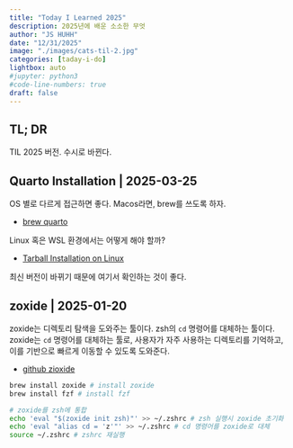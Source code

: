 ```yaml
---
title: "Today I Learned 2025" 
description: 2025년에 배운 소소한 무엇  
author: "JS HUHH"
date: "12/31/2025"
image: "./images/cats-til-2.jpg"
categories: [taday-i-do]
lightbox: auto
#jupyter: python3
#code-line-numbers: true
draft: false
---
```


## TL; DR
TIL 2025 버전. 수시로 바뀐다. 

## Quarto Installation | 2025-03-25
OS 별로 다르게 접근하면 좋다. Macos라면, brew를 쓰도록 하자. 

- [brew quarto](https://formulae.brew.sh/cask/quarto#default)

Linux 혹은 WSL 환경에서는 어떻게 해야 할까? 

- [Tarball Installation on Linux](https://quarto.org/docs/download/tarball.html)

최신 버전이 바뀌기 때문에 여기서 확인하는 것이 좋다.

## zoxide | 2025-01-20
zoxide는 디렉토리 탐색을 도와주는 툴이다. zsh의 `cd` 명령어를 대체하는 툴이다. zoxide는 `cd` 명령어를 대체하는 툴로, 사용자가 자주 사용하는 디렉토리를 기억하고, 이를 기반으로 빠르게 이동할 수 있도록 도와준다.

- [github zioxide](https://github.com/ajeetdsouza/zoxide)

```bash
brew install zoxide # install zoxide
brew install fzf # install fzf

# zoxide를 zsh에 통합
echo 'eval "$(zoxide init zsh)"' >> ~/.zshrc # zsh 실행시 zoxide 초기화
echo 'eval "alias cd = 'z'"' >> ~/.zshrc # cd 명령어를 zoxide로 대체
source ~/.zshrc # zshrc 재실행
```